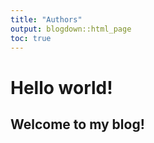 ```yaml
---
title: "Authors"
output: blogdown::html_page
toc: true
---
```


# Hello world!

## Welcome to my blog!